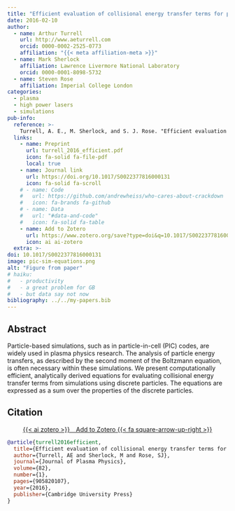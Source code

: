 ```yaml
---
title: "Efficient evaluation of collisional energy transfer terms for plasma particle simulations"
date: 2016-02-10
author:
  - name: Arthur Turrell
    url: http://www.aeturrell.com
    orcid: 0000-0002-2525-0773
    affiliation: "{{< meta affiliation-meta >}}"
  - name: Mark Sherlock
    affiliation: Lawrence Livermore National Laboratory
    orcid: 0000-0001-8098-5732
  - name: Steven Rose
    affiliation: Imperial College London
categories: 
  - plasma
  - high power lasers
  - simulations
pub-info:
  reference: >-
    Turrell, A. E., M. Sherlock, and S. J. Rose. "Efficient evaluation of collisional energy transfer terms for plasma particle simulations." <i>Journal of Plasma Physics</i> 82, no. 1 (2016): 905820107. doi: <a href="https://doi.org/10.1017/S0022377816000131"><code>10.1017/S0022377816000131</code></a>
  links:
    - name: Preprint
      url: turrell_2016_efficient.pdf
      icon: fa-solid fa-file-pdf
      local: true
    - name: Journal link
      url: https://doi.org/10.1017/S0022377816000131
      icon: fa-solid fa-scroll
    # - name: Code
    #   url: https://github.com/andrewheiss/who-cares-about-crackdown
    #   icon: fa-brands fa-github
    # - name: Data
    #   url: "#data-and-code"
    #   icon: fa-solid fa-table
    - name: Add to Zotero
      url: https://www.zotero.org/save?type=doi&q=10.1017/S0022377816000131
      icon: ai ai-zotero
  extra: >-
doi: 10.1017/S0022377816000131
image: pic-sim-equations.png
alt: "Figure from paper"
# haiku:
#   - productivity
#   - a great problem for GB
#   - but data say not now
bibliography: ../../my-papers.bib
---
```


<!-- ![](mismatch_img.png){fig-align="center" width=80%} -->

<!-- ## Important links

- [Working paper / preprint](LabourEconomics2021OccupationalMismatch.pdf)
- [Published paper](https://doi.org/10.1016/j.labeco.2021.102013) -->

## Abstract

Particle-based simulations, such as in particle-in-cell (PIC) codes, are widely used in plasma physics research. The analysis of particle energy transfers, as described by the second moment of the Boltzmann equation, is often necessary within these simulations. We present computationally efficient, analytically derived equations for evaluating collisional energy transfer terms from simulations using discrete particles. The equations are expressed as a sum over the properties of the discrete particles.

## Citation

<p class="buttons" style="text-align:center;">
<a class="btn btn-danger" target="_blank" href="https://www.zotero.org/save?type=doi&q=10.1017/S0022377816000131">{{< ai zotero >}}&emsp;Add to Zotero {{< fa square-arrow-up-right >}}</a>
</p>

```bibtex
@article{turrell2016efficient,
  title={Efficient evaluation of collisional energy transfer terms for plasma particle simulations},
  author={Turrell, AE and Sherlock, M and Rose, SJ},
  journal={Journal of Plasma Physics},
  volume={82},
  number={1},
  pages={905820107},
  year={2016},
  publisher={Cambridge University Press}
}
```

